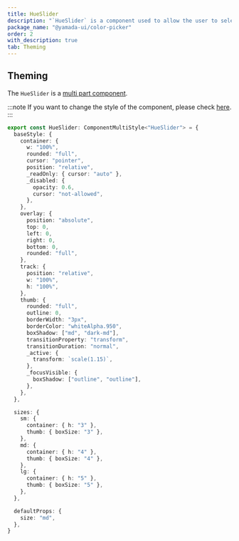 ```yaml
---
title: HueSlider
description: "`HueSlider` is a component used to allow the user to select a color hue."
package_name: "@yamada-ui/color-picker"
order: 2
with_description: true
tab: Theming
---
```


## Theming

The `HueSlider` is a [multi part component](/styled-system/theming/component-styles#multi-part-components).

:::note
If you want to change the style of the component, please check [here](/styled-system/theming/customize-theme#changing-the-style-of-components).
:::

```ts
export const HueSlider: ComponentMultiStyle<"HueSlider"> = {
  baseStyle: {
    container: {
      w: "100%",
      rounded: "full",
      cursor: "pointer",
      position: "relative",
      _readOnly: { cursor: "auto" },
      _disabled: {
        opacity: 0.6,
        cursor: "not-allowed",
      },
    },
    overlay: {
      position: "absolute",
      top: 0,
      left: 0,
      right: 0,
      bottom: 0,
      rounded: "full",
    },
    track: {
      position: "relative",
      w: "100%",
      h: "100%",
    },
    thumb: {
      rounded: "full",
      outline: 0,
      borderWidth: "3px",
      borderColor: "whiteAlpha.950",
      boxShadow: ["md", "dark-md"],
      transitionProperty: "transform",
      transitionDuration: "normal",
      _active: {
        transform: `scale(1.15)`,
      },
      _focusVisible: {
        boxShadow: ["outline", "outline"],
      },
    },
  },

  sizes: {
    sm: {
      container: { h: "3" },
      thumb: { boxSize: "3" },
    },
    md: {
      container: { h: "4" },
      thumb: { boxSize: "4" },
    },
    lg: {
      container: { h: "5" },
      thumb: { boxSize: "5" },
    },
  },

  defaultProps: {
    size: "md",
  },
}
```
